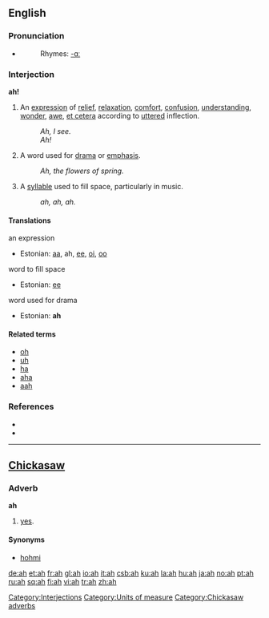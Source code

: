 {{see|Ah|AH|aah|ahh}}

==English==

===Pronunciation===
* {{audio|en-us-ah.ogg|Audio (US)}}
*: Rhymes: [[Rhymes:English:-ɑː|-ɑː]]

===Interjection===
'''ah!'''

# An [[expression]] of [[relief]], [[relaxation]], [[comfort]], [[confusion]], [[understanding]], [[wonder]], [[awe]], [[et cetera]] according to [[uttered]] inflection.
#: ''Ah, I see.''
#: ''Ah!''
# A word used for [[drama]] or [[emphasis]].
#: ''Ah, the flowers of spring.''
# A [[syllable]] used to fill space, particularly in music.
#: ''ah, ah, ah.''

====Translations====
;an expression
* Estonian: [[aa]], ah, [[ee]], [[oi]], [[oo]]

;word to fill space
* Estonian: [[ee]]

;word used for drama
* Estonian: '''ah'''

====Related terms====
* [[oh]]
* [[uh]]
* [[ha]]
* [[aha]]
* [[aah]]

===References===
* {{R:American Heritage 2000|ah}}
* {{R:Dictionary.com|ah}}

[[Category:Interjections]]
[[Category:Units of measure]]

----

==[[Chickasaw]]==

===Adverb===
'''ah'''
# [[yes]].

====Synonyms====
* [[hohmi]]

[[Category:Chickasaw adverbs]]

[[de:ah]]
[[et:ah]]
[[fr:ah]]
[[gl:ah]]
[[io:ah]]
[[it:ah]]
[[csb:ah]]
[[ku:ah]]
[[la:ah]]
[[hu:ah]]
[[ja:ah]]
[[no:ah]]
[[pt:ah]]
[[ru:ah]]
[[sq:ah]]
[[fi:ah]]
[[vi:ah]]
[[tr:ah]]
[[zh:ah]]